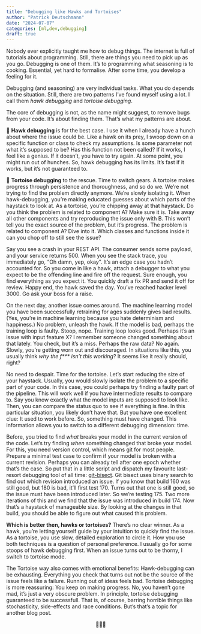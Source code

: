 ```yaml
---
title: "Debugging like Hawks and Tortoises"
author: "Patrick Deutschmann"
date: "2024-07-07"
categories: [ml,dev,debugging]
draft: true
---
```


Nobody ever explicitly taught me how to debug things. The internet is full of tutorials about programming. Still, there are things you need to pick up as you go. Debugging is one of them. It’s to programming what seasoning is to cooking. Essential, yet hard to formalise. After some time, you develop a feeling for it.

Debugging (and seasoning) are very individual tasks. What you do depends on the situation. Still, there are two patterns I’ve found myself using a lot. I call them *hawk debugging* and *tortoise debugging*.

The core of debugging is not, as the name might suggest, to remove bugs from your code. It’s about finding them. That’s what my patterns are about.

🦅 **Hawk debugging** is for the best case. I use it when I already have a hunch about where the issue could be. Like a hawk on its prey, I swoop down on a specific function or class to check my assumptions. Is some parameter not what it’s supposed to be? Has this function not been called? If it works, I feel like a genius. If it doesn’t, you have to try again. At some point, you might run out of hunches. So, hawk debugging has its limits. It’s fast if it works, but it’s not guaranteed to.

🐢 **Tortoise debugging** to the rescue. Time to switch gears. A tortoise makes progress through persistence and thoroughness, and so do we. We’re not trying to find the problem directly anymore. We’re slowly isolating it. When hawk-debugging, you’re making educated guesses about which parts of the haystack to look at. As a tortoise, you’re chipping away at that haystack. Do you think the problem is related to component A? Make sure it is. Take away all other components and try reproducing the issue only with B. This won’t tell you the exact source of the problem, but it’s progress. The problem is related to component A? Dive into it. Which classes and functions inside it can you chop off to still see the issue?


Say you see a crash in your REST API. The consumer sends some payload, and your service returns 500. When you see the stack trace, you immediately go, “Oh damn, yep, okay”. It’s an edge case you hadn’t accounted for. So you come in like a hawk, attach a debugger to what you expect to be the offending line and fire off the request. Sure enough, you find everything as you expect it. You quickly draft a fix PR and send it off for review. Happy end, the hawk saved the day. You’ve reached hacker level 3000. Go ask your boss for a raise.

On the next day, another issue comes around. The machine learning model you have been successfully retraining for ages suddenly gives bad results. (Yes, you’re in machine learning because you hate determinism and happiness.) No problem, unleash the hawk. If the model is bad, perhaps the training loop is faulty. Stoop, nope. Training loop looks good. Perhaps it’s an issue with input feature X? I remember someone changed something about that lately. You check, but it’s a miss. Perhaps the raw data? No again. Slowly, you’re getting worn out and discouraged. In situations like this, you usually think *why the f\*\*\* isn’t this working*? It seems like it really should, right? 

No need to despair. Time for the tortoise. Let’s start reducing the size of your haystack. Usually, you would slowly isolate the problem to a specific part of your code. In this case, you could perhaps try finding a faulty part of the pipeline. This will work well if you have intermediate results to compare to. Say you know exactly what the model inputs are supposed to look like. Then, you can compare the status quo to see if everything is fine. In this particular situation, you likely don’t have that. But you have one excellent clue: It used to work before. So, something must have changed. This information allows you to switch to a different debugging dimension: time.

Before, you tried to find *what* breaks your model in the current version of the code. Let’s try finding *when* something changed that broke your model. For this, you need version control, which means git for most people. Prepare a minimal test case to confirm if your model is broken with a current revision. Perhaps you can already tell after one epoch whether that’s the case. So put that in a little script and dispatch my favourite last-resort debugging tool of all time: [git-bisect](https://git-scm.com/docs/git-bisect). Git bisect uses binary search to find out which revision introduced an issue. If you know that build 160 was still good, but 180 is bad, it’ll first test 170. Turns out that one is still good, so the issue must have been introduced later. So we’re testing 175. Two more iterations of this and we find that the issue was introduced in build 174. Now that’s a haystack of manageable size. By looking at the changes in that build, you should be able to figure out what caused this problem.

**Which is better then, hawks or tortoises?** There’s no clear winner. As a hawk, you’re letting yourself guide by your intuition to quickly find the issue. As a tortoise, you use slow, detailed exploration to circle it. How you use both techniques is a question of personal preference. I usually go for some stoops of hawk debugging first. When an issue turns out to be thorny, I switch to tortoise mode.

The Tortoise way also comes with emotional benefits: Hawk-debugging can be exhausting. Everything you check that turns out not be the source of the issue feels like a failure. Running out of ideas feels bad. Tortoise debugging is more reassuring: You keep on making progress. No, you haven’t gone mad, it’s just a very obscure problem. In principle, tortoise debugging guaranteed to be successfull. That is, of course, barring horrible things like stochasticity, side-effects and race conditions. But’s that’s a topic for another blog post.

<center>🐢🐞🦅</center>